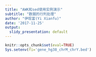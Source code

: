 ```yaml
---
title: "AWK和sed使用实例演示"
subtitle: "数据的行列处理"
author: "伊现富(Yi Xianfu)"
date: '2017-11-25'
output:
  slidy_presentation: default
---
```


```r
knitr::opts_chunk$set(eval=TRUE)
Sys.setenv(fi='gene_hg38_chrM_chrY.bed')
```
